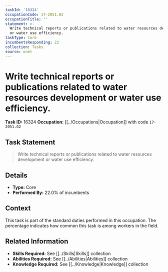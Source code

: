 ```yaml
---
taskId: '16324'
occupationCode: 17-2051.02
occupationTitle: ''
statement: >-
  Write technical reports or publications related to water resources development
  or water use efficiency.
taskType: Core
incumbentsResponding: 22
collection: Tasks
source: onet
---
```

# Write technical reports or publications related to water resources development or water use efficiency.

**Task ID:** 16324
**Occupation:** [[../Occupations|Occupation]] with code `17-2051.02`

## Task Statement

> Write technical reports or publications related to water resources development or water use efficiency.

## Details

- **Type:** Core
- **Performed By:** 22.0% of incumbents

## Context

This task is part of the standard duties performed in this occupation. The percentage indicates how common this task is among workers in the field.

## Related Information

- **Skills Required:** See [[../Skills|Skills]] collection
- **Abilities Required:** See [[../Abilities|Abilities]] collection
- **Knowledge Required:** See [[../Knowledge|Knowledge]] collection
